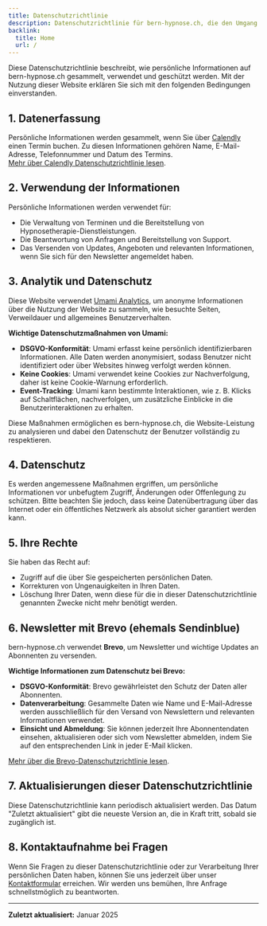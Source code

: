 ```yaml
---
title: Datenschutzrichtlinie
description: Datenschutzrichtlinie für bern-hypnose.ch, die den Umgang mit persönlichen Daten beschreibt.
backlink:
  title: Home
  url: /
---
```



Diese Datenschutzrichtlinie beschreibt, wie persönliche Informationen auf bern-hypnose.ch gesammelt, verwendet und geschützt werden. Mit der Nutzung dieser Website erklären Sie sich mit den folgenden Bedingungen einverstanden.

## 1. Datenerfassung  

Persönliche Informationen werden gesammelt, wenn Sie über [Calendly](https://calendly.com) einen Termin buchen. Zu diesen Informationen gehören Name, E-Mail-Adresse, Telefonnummer und Datum des Termins.  
[Mehr über Calendly Datenschutzrichtlinie lesen](https://calendly.com/pages/privacy).

## 2. Verwendung der Informationen  

Persönliche Informationen werden verwendet für:
- Die Verwaltung von Terminen und die Bereitstellung von Hypnosetherapie-Dienstleistungen.
- Die Beantwortung von Anfragen und Bereitstellung von Support.
- Das Versenden von Updates, Angeboten und relevanten Informationen, wenn Sie sich für den Newsletter angemeldet haben.

## 3. Analytik und Datenschutz  

Diese Website verwendet [Umami Analytics](https://umami.is/), um anonyme Informationen über die Nutzung der Website zu sammeln, wie besuchte Seiten, Verweildauer und allgemeines Benutzerverhalten.

**Wichtige Datenschutzmaßnahmen von Umami:**
- **DSGVO-Konformität**: Umami erfasst keine persönlich identifizierbaren Informationen. Alle Daten werden anonymisiert, sodass Benutzer nicht identifiziert oder über Websites hinweg verfolgt werden können.
- **Keine Cookies**: Umami verwendet keine Cookies zur Nachverfolgung, daher ist keine Cookie-Warnung erforderlich.
- **Event-Tracking**: Umami kann bestimmte Interaktionen, wie z. B. Klicks auf Schaltflächen, nachverfolgen, um zusätzliche Einblicke in die Benutzerinteraktionen zu erhalten.

Diese Maßnahmen ermöglichen es bern-hypnose.ch, die Website-Leistung zu analysieren und dabei den Datenschutz der Benutzer vollständig zu respektieren.

## 4. Datenschutz  

Es werden angemessene Maßnahmen ergriffen, um persönliche Informationen vor unbefugtem Zugriff, Änderungen oder Offenlegung zu schützen. Bitte beachten Sie jedoch, dass keine Datenübertragung über das Internet oder ein öffentliches Netzwerk als absolut sicher garantiert werden kann.

## 5. Ihre Rechte  

Sie haben das Recht auf:
- Zugriff auf die über Sie gespeicherten persönlichen Daten.
- Korrekturen von Ungenauigkeiten in Ihren Daten.
- Löschung Ihrer Daten, wenn diese für die in dieser Datenschutzrichtlinie genannten Zwecke nicht mehr benötigt werden.

## 6. Newsletter mit Brevo (ehemals Sendinblue)  

bern-hypnose.ch verwendet **Brevo**, um Newsletter und wichtige Updates an Abonnenten zu versenden.

**Wichtige Informationen zum Datenschutz bei Brevo:**
- **DSGVO-Konformität**: Brevo gewährleistet den Schutz der Daten aller Abonnenten.
- **Datenverarbeitung**: Gesammelte Daten wie Name und E-Mail-Adresse werden ausschließlich für den Versand von Newslettern und relevanten Informationen verwendet.
- **Einsicht und Abmeldung**: Sie können jederzeit Ihre Abonnentendaten einsehen, aktualisieren oder sich vom Newsletter abmelden, indem Sie auf den entsprechenden Link in jeder E-Mail klicken.

[Mehr über die Brevo-Datenschutzrichtlinie lesen](https://www.brevo.com/de/legal/privacypolicy/).

## 7. Aktualisierungen dieser Datenschutzrichtlinie  

Diese Datenschutzrichtlinie kann periodisch aktualisiert werden. Das Datum "Zuletzt aktualisiert" gibt die neueste Version an, die in Kraft tritt, sobald sie zugänglich ist.

## 8. Kontaktaufnahme bei Fragen  

Wenn Sie Fragen zu dieser Datenschutzrichtlinie oder zur Verarbeitung Ihrer persönlichen Daten haben, können Sie uns jederzeit über unser [Kontaktformular](/kontakt/) erreichen. Wir werden uns bemühen, Ihre Anfrage schnellstmöglich zu beantworten.

---

**Zuletzt aktualisiert:** Januar 2025
